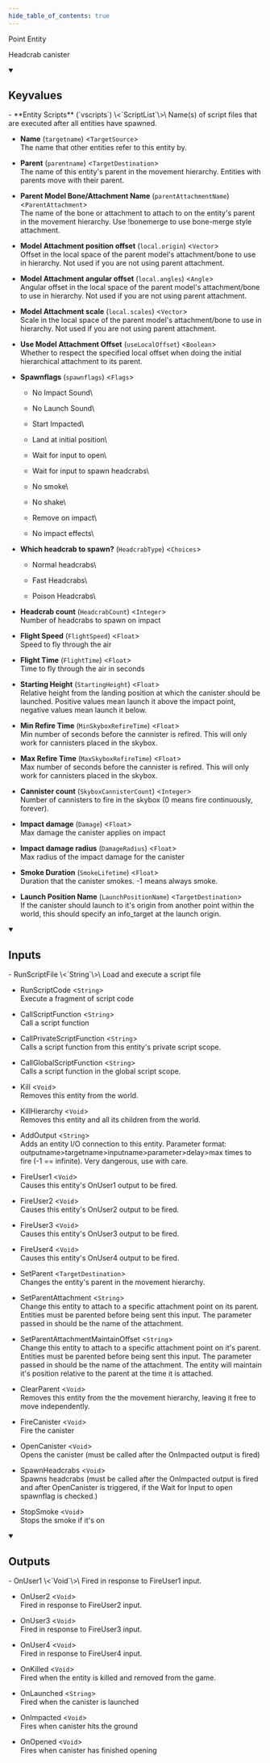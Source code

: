 ```yaml
---
hide_table_of_contents: true
---
```


<!---
!!!!!!
THIS PAGE IS AUTOGENERATED FROM GAME FGD DEFINITIONS!
DO NOT EDIT MANUALLY!
!!!!!!

In order to make edits, you can make an annotation file in /fgd_dump_overrides
-->


Point Entity

Headcrab canister

<details open>
<summary><h2>Keyvalues</h2></summary>
- **Entity Scripts** (`vscripts`) \<`ScriptList`\>\
Name(s) of script files that are executed after all entities have spawned.

- **Name** (`targetname`) \<`TargetSource`\>\
The name that other entities refer to this entity by.

- **Parent** (`parentname`) \<`TargetDestination`\>\
The name of this entity's parent in the movement hierarchy. Entities with parents move with their parent.

- **Parent Model Bone/Attachment Name** (`parentAttachmentName`) \<`ParentAttachment`\>\
The name of the bone or attachment to attach to on the entity's parent in the movement hierarchy. Use !bonemerge to use bone-merge style attachment.

- **Model Attachment position offset** (`local.origin`) \<`Vector`\>\
Offset in the local space of the parent model's attachment/bone to use in hierarchy. Not used if you are not using parent attachment.

- **Model Attachment angular offset** (`local.angles`) \<`Angle`\>\
Angular offset in the local space of the parent model's attachment/bone to use in hierarchy. Not used if you are not using parent attachment.

- **Model Attachment scale** (`local.scales`) \<`Vector`\>\
Scale in the local space of the parent model's attachment/bone to use in hierarchy. Not used if you are not using parent attachment.

- **Use Model Attachment Offset** (`useLocalOffset`) \<`Boolean`\>\
Whether to respect the specified local offset when doing the initial hierarchical attachment to its parent.

- **Spawnflags** (`spawnflags`) \<`Flags`\>
  - No Impact Sound\
    
  - No Launch Sound\
    
  - Start Impacted\
    
  - Land at initial position\
    
  - Wait for input to open\
    
  - Wait for input to spawn headcrabs\
    
  - No smoke\
    
  - No shake\
    
  - Remove on impact\
    
  - No impact effects\
    


- **Which headcrab to spawn?** (`HeadcrabType`) \<`Choices`\>
  - Normal headcrabs\
    
  - Fast Headcrabs\
    
  - Poison Headcrabs\
    


- **Headcrab count** (`HeadcrabCount`) \<`Integer`\>\
Number of headcrabs to spawn on impact

- **Flight Speed** (`FlightSpeed`) \<`Float`\>\
Speed to fly through the air

- **Flight Time** (`FlightTime`) \<`Float`\>\
Time to fly through the air in seconds

- **Starting Height** (`StartingHeight`) \<`Float`\>\
Relative height from the landing position at which the canister should be launched. Positive values mean launch it above the impact point, negative values mean launch it below.

- **Min Refire Time** (`MinSkyboxRefireTime`) \<`Float`\>\
Min number of seconds before the cannister is refired. This will only work for cannisters placed in the skybox.

- **Max Refire Time** (`MaxSkyboxRefireTime`) \<`Float`\>\
Max number of seconds before the cannister is refired. This will only work for cannisters placed in the skybox.

- **Cannister count** (`SkyboxCannisterCount`) \<`Integer`\>\
Number of cannisters to fire in the skybox (0 means fire continuously, forever).

- **Impact damage** (`Damage`) \<`Float`\>\
Max damage the canister applies on impact

- **Impact damage radius** (`DamageRadius`) \<`Float`\>\
Max radius of the impact damage for the canister

- **Smoke Duration** (`SmokeLifetime`) \<`Float`\>\
Duration that the canister smokes.  -1 means always smoke.

- **Launch Position Name** (`LaunchPositionName`) \<`TargetDestination`\>\
If the canister should launch to it's origin from another point within the world, this should specify an info_target at the launch origin.


 </details>
<details open>
<summary><h2>Inputs</h2></summary>
- RunScriptFile \<`String`\>\
Load and execute a script file

- RunScriptCode \<`String`\>\
Execute a fragment of script code

- CallScriptFunction \<`String`\>\
Call a script function

- CallPrivateScriptFunction \<`String`\>\
Calls a script function from this entity's private script scope.

- CallGlobalScriptFunction \<`String`\>\
Calls a script function in the global script scope.

- Kill \<`Void`\>\
Removes this entity from the world.

- KillHierarchy \<`Void`\>\
Removes this entity and all its children from the world.

- AddOutput \<`String`\>\
Adds an entity I/O connection to this entity. Parameter format: outputname&gt;targetname>inputname&gt;parameter&gt;delay&gt;max times to fire (-1 == infinite). Very dangerous, use with care.

- FireUser1 \<`Void`\>\
Causes this entity's OnUser1 output to be fired.

- FireUser2 \<`Void`\>\
Causes this entity's OnUser2 output to be fired.

- FireUser3 \<`Void`\>\
Causes this entity's OnUser3 output to be fired.

- FireUser4 \<`Void`\>\
Causes this entity's OnUser4 output to be fired.

- SetParent \<`TargetDestination`\>\
Changes the entity's parent in the movement hierarchy.

- SetParentAttachment \<`String`\>\
Change this entity to attach to a specific attachment point on its parent. Entities must be parented before being sent this input. The parameter passed in should be the name of the attachment.

- SetParentAttachmentMaintainOffset \<`String`\>\
Change this entity to attach to a specific attachment point on it's parent. Entities must be parented before being sent this input. The parameter passed in should be the name of the attachment. The entity will maintain it's position relative to the parent at the time it is attached.

- ClearParent \<`Void`\>\
Removes this entity from the the movement hierarchy, leaving it free to move independently.

- FireCanister \<`Void`\>\
Fire the canister

- OpenCanister \<`Void`\>\
Opens the canister (must be called after the OnImpacted output is fired)

- SpawnHeadcrabs \<`Void`\>\
Spawns headcrabs (must be called after the OnImpacted output is fired and after OpenCanister is triggered, if the Wait for Input to open spawnflag is checked.)

- StopSmoke \<`Void`\>\
Stops the smoke if it's on


 </details>
<details open>
<summary><h2>Outputs</h2></summary>
- OnUser1 \<`Void`\>\
Fired in response to FireUser1 input.

- OnUser2 \<`Void`\>\
Fired in response to FireUser2 input.

- OnUser3 \<`Void`\>\
Fired in response to FireUser3 input.

- OnUser4 \<`Void`\>\
Fired in response to FireUser4 input.

- OnKilled \<`Void`\>\
Fired when the entity is killed and removed from the game.

- OnLaunched \<`String`\>\
Fired when the canister is launched

- OnImpacted \<`Void`\>\
Fires when canister hits the ground

- OnOpened \<`Void`\>\
Fires when canister has finished opening


 </details>